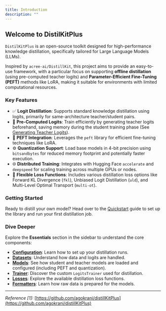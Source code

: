 ```yaml
---
title: Introduction
description: ""
---
```


## Welcome to DistilKitPlus

`DistilKitPlus` is an open-source toolkit designed for high-performance knowledge distillation, specifically tailored for Large Language Models (LLMs).

Inspired by `acree-ai/DistillKit`, this project aims to provide an easy-to-use framework, with a particular focus on supporting **offline distillation** (using pre-computed teacher logits) and **Parameter-Efficient Fine-Tuning (PEFT)** methods like LoRA, making it suitable for environments with limited computational resources.

### Key Features

*   ✅ **Logit Distillation**: Supports standard knowledge distillation using logits, primarily for same-architecture teacher/student pairs.
*   💾 **Pre-Computed Logits**: Train efficiently by generating teacher logits beforehand, saving memory during the student training phase (See [Generating Teacher Logits](./quickstart#generating-teacher-logits-optional)).
*   🚀 **PEFT Integration**: Leverages the `peft` library for efficient fine-tuning techniques like LoRA.
*   <span title="4-bit Quantization">⚙️</span> **Quantization Support**: Load base models in 4-bit precision using `bitsandbytes` for reduced memory footprint and potentially faster execution.
*   🌐 **Distributed Training**: Integrates with Hugging Face `accelerate` and `deepspeed` for scaling training across multiple GPUs or nodes.
*   🧩 **Flexible Loss Functions**: Includes various distillation loss options like Forward KL Divergence (`fkl`), Unbiased Logit Distillation (`uld`), and Multi-Level Optimal Transport (`multi-ot`).

### Getting Started

Ready to distill your own model? Head over to the [Quickstart](./quickstart) guide to set up the library and run your first distillation job.

### Dive Deeper

Explore the **Essentials** section in the sidebar to understand the core components:

*   **[Configuration](./essentials/configuration)**: Learn how to set up your distillation runs.
*   **[Datasets](./essentials/datasets)**: Understand how data and logits are handled.
*   **[Models](./essentials/models)**: See how student and teacher models are loaded and configured (including PEFT and quantization).
*   **[Trainer](./essentials/trainer)**: Discover the custom `LogitsTrainer` used for distillation.
*   **[Losses](./essentials/losses)**: Explore the available distillation loss functions.
*   **[Formatters](./essentials/formatters)**: Learn how raw data is prepared for the models.

---

*Reference [1]:* [https://github.com/agokrani/distillKitPlus](https://github.com/agokrani/distillKitPlus)
